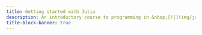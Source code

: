 ```yaml
---
title: Getting started with Julia
description: An introductory course to programming in &nbsp;[![](img/julia.png){width="4%" fig-alt="noshadow"}](https://julialang.org/)
title-block-banner: true
---
```


